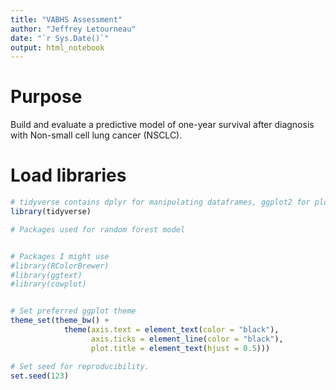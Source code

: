 ```yaml
---
title: "VABHS Assessment"
author: "Jeffrey Letourneau"
date: "`r Sys.Date()`"
output: html_notebook
---
```


# Purpose
Build and evaluate a predictive model of one-year survival after diagnosis with Non-small cell lung cancer (NSCLC).

# Load libraries
```r
# tidyverse contains dplyr for manipulating dataframes, ggplot2 for plotting, and other useful packages
library(tidyverse) 

# Packages used for random forest model


# Packages I might use
#library(RColorBrewer)
#library(ggtext)
#library(cowplot)


# Set preferred ggplot theme
theme_set(theme_bw() +
            theme(axis.text = element_text(color = "black"),
                  axis.ticks = element_line(color = "black"),
                  plot.title = element_text(hjust = 0.5)))

# Set seed for reproducibility.
set.seed(123)

```


